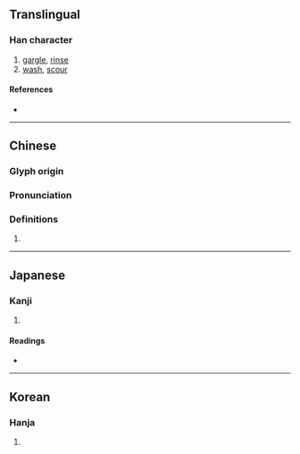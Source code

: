 {{character info/new}}
{{also|潄}}
==Translingual==

===Han character===
{{Han char|rn=85|rad=水|as=11|sn=14|four=37182|canj=EDLO,XEDLO|ids=⿰氵欶}}

# [[gargle]], [[rinse]]
# [[wash]], [[scour]]

====References====
* {{Han ref|kx=0647.070|dkj=18171|dj=1057.050|hdz=31719.010|uh=6F31|ud=28465|bh=BAA4|bd=47780}}

----

==Chinese==
{{zh-forms}}

===Glyph origin===
{{Han etym}}

===Pronunciation===
{{zh-pron
|m=shù
|c=sau3,sou3
|h=pfs=
|md=
|mn=qz:sò͘/tw:sóa/tw:sek
|w=
|mc=y
|oc=y
|cat=
}}

===Definitions===
{{zh-hanzi}}

# {{rfdef|lang=zh}}

----

==Japanese==

===Kanji===
{{ja-kanji|grade=|rs=水11}}

# {{defn|lang=ja|sort=水11}}

====Readings====
* {{ja-readings|on=[[そう]] (sō), [[しゅう]] (shū)|kun=[[すすぐ]] (susugu), [[うがい]] (ugai)}}

----

==Korean==

===Hanja===
{{ko-hanja|hangeul=수|eumhun=|rv=su|mr=su|y=swu}}

# {{defn|lang=ko|sort=水11}}